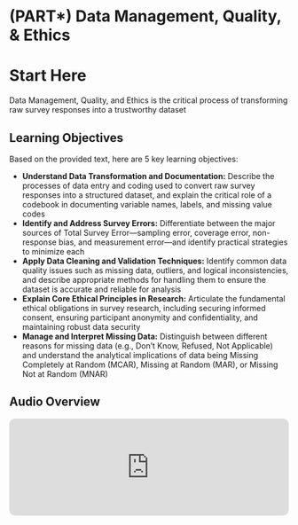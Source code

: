 # (PART\*) Data Management, Quality, & Ethics {-}

# Start Here

Data Management, Quality, and Ethics is the critical process of transforming raw survey responses into a trustworthy dataset

## Learning Objectives {-}

Based on the provided text, here are 5 key learning objectives:

*  **Understand Data Transformation and Documentation:** Describe the processes of data entry and coding used to convert raw survey responses into a structured dataset, and explain the critical role of a codebook in documenting variable names, labels, and missing value codes
*  **Identify and Address Survey Errors:** Differentiate between the major sources of Total Survey Error—sampling error, coverage error, non-response bias, and measurement error—and identify practical strategies to minimize each
*  **Apply Data Cleaning and Validation Techniques:** Identify common data quality issues such as missing data, outliers, and logical inconsistencies, and describe appropriate methods for handling them to ensure the dataset is accurate and reliable for analysis
*  **Explain Core Ethical Principles in Research:** Articulate the fundamental ethical obligations in survey research, including securing informed consent, ensuring participant anonymity and confidentiality, and maintaining robust data security
*  **Manage and Interpret Missing Data:** Distinguish between different reasons for missing data (e.g., Don't Know, Refused, Not Applicable) and understand the analytical implications of data being Missing Completely at Random (MCAR), Missing at Random (MAR), or Missing Not at Random (MNAR)

<div class="section level2 unnumbered">
  <h2 class="no-stick"><strong>Audio Overview</strong></h2>
  <center>
    <iframe allow="autoplay *; encrypted-media *; fullscreen *; clipboard-write" frameborder="0" height="175" style="width:100%;max-width:660px;overflow:hidden;border-radius:10px;" sandbox="allow-forms allow-popups allow-same-origin allow-scripts allow-storage-access-by-user-activation allow-top-navigation-by-user-activation" src="https://embed.podcasts.apple.com/us/podcast/sr-data-management-quality-ethics/id1780125002?i=1000718486882"></iframe>
  </center>
</div>